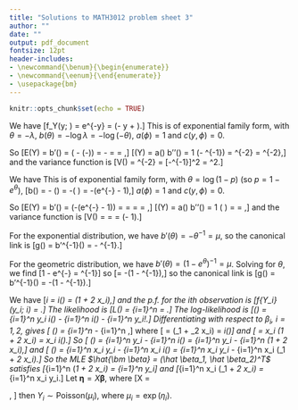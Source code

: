 ```yaml
---
title: "Solutions to MATH3012 problem sheet 3"
author: ""
date: ""
output: pdf_document
fontsize: 12pt
header-includes:
- \newcommand{\benum}{\begin{enumerate}}
- \newcommand{\eenum}{\end{enumerate}}
- \usepackage{bm}
---
```


```r
knitr::opts_chunk$set(echo = TRUE)
```


\benum

\item We have
\[f_Y(y; \lambda) = \lambda e^{-\lambda y} 
= \exp\left(- \lambda y + \log \lambda \right).\]
This is of exponential family form, with $\theta = - \lambda$,
$b(\theta) = - \log \lambda = - \log(-\theta)$,
$a(\phi) = 1$ and $c(y, \phi) = 0$.

So
\[E(Y) = b'(\theta) = \frac{d}{d \theta}\left( - \log(-\theta)\right) = -\frac{1}{\theta} = \frac{1}{\lambda} = \mu,\]
\[\text{Var}(Y) = a(\phi) b''(\theta) = 1 \times \frac{d}{d \theta}\left(- \theta^{-1}\right) 
= \theta^{-2} = \lambda^{-2},\]
and the variance function is
\[V(\mu) = \theta^{-2} = [-\mu^{-1}]^2 = \mu^2.\]

\item We have
\begin{align*}
f_Y(y; p) &= p (1 - p)^{y-1} \\
&= \exp\left(\log p + (y-1) \log(1 - p)\right) \\
&= \exp\left(y \log(1 - p) + \log \frac{p}{1-p}\right).
\end{align*}
This is of exponential family form, with $\theta = \log(1 - p)$
(so $p = 1 - e^\theta$),
\[b(\theta) = - \log\left(\frac{p}{1-p}\right) = -\log \left( \frac{1 - e^\theta}{e^\theta}\right) = -\log(e^{-\theta} - 1),\]
$a(\phi) = 1$ and $c(y, \phi) = 0$.

So
\[E(Y) = b'(\theta) = \frac{d}{d \theta}\left(-\log(e^{-\theta} - 1)\right) = \frac{e^{-\theta}}{e^{-\theta} - 1}
= \frac{1}{1 - e^\theta} = \frac{1}{p} = \mu,\]
\[\text{Var}(Y) = a(\phi) b''(\theta) = 1 \times \frac{d}{d \theta}\left(\frac{1}{1 - e^\theta} \right) 
= \frac{e^\theta}{(1 - e^\theta)^2} = \frac{1 - p}{p^2},\]
and the variance function is
\[V(\mu) = \frac{e^\theta}{(1 - e^\theta)^2} = \frac{1 - \mu^{-1}}{\left(\mu^{-1}\right)^2} = \mu(\mu - 1).\]

\item 
For the exponential distribution, we have $b'(\theta) = - \theta^{-1} = \mu$, so 
the canonical link is
\[g(\mu) = b'^{-1}(\mu) = - \mu^{-1}.\]

For the geometric distribution, we have $b'(\theta) = (1 - e^\theta)^{-1} = \mu$.
Solving for $\theta$, we find 
\[1 - e^{-\theta} = \mu^{-1}\]
so
\[\theta = -\log(1 - \mu^{-1}),\] so 
the canonical link is
\[g(\mu) = b'^{-1}(\mu) = -\log(1 - \mu^{-1}).\]

\item
\benum
\item We have
\[\mu_i = \mu_i(\bm \beta) = \exp(\beta_1 + \beta_2 x_i),\]
and the p.f. for the $i$th observation is
\[f_{Y_i}(y_i; \mu_i) = \frac{\mu_i^{y_i} e^{-\mu_i}}{y_i!}.\]
The likelihood is
\[L(\bm \beta) = \prod_{i=1}^n \frac{\mu_i(\bm \beta)^{y_i} e^{-\mu_i(\bm \beta)}}{y_i!} = \frac{\mu_i(\bm \beta)^{\sum_{i=1}^n y_i} e^{-\sum_{i=1}^n \mu_i(\bm \beta)}}{\prod_{i=1}^n y_i!}.\]
The log-likelihood is
\[\ell(\bm \beta) = \sum_{i=1}^n y_i \log \mu_i(\bm \beta) - \sum_{i=1}^n \mu_i(\bm \beta) - \sum_{i=1}^n \log y_i!.\]
Differentiating with respect to $\beta_i$, $i = 1, 2$, gives
\[\frac{\partial}{\partial \beta_i} \ell(\bm \beta) = \sum_{i=1}^n \frac{y_i}{\mu_i(\bm \beta)} \frac{\partial \mu_i}{\partial \beta_i} - \sum_{i=1}^n \frac{\partial \mu_i}{\partial \beta_i},\]
where
\[\frac{\partial \mu_i}{\partial \beta_1} = \exp(\beta_1 + \beta_2 x_i) = \mu_i(\bm \beta)\]
and
\[\frac{\partial \mu_i}{\partial \beta_2} = x_i \exp(\beta_1 + \beta_2 x_i) = x_i \mu_i(\bm \beta).\]
So
\[\frac{\partial}{\partial \beta_1} \ell(\bm \beta) = \sum_{i=1}^n y_i - \sum_{i=1}^n \mu_i(\bm \beta)
=  \sum_{i=1}^n y_i - \sum_{i=1}^n \exp(\beta_1 + \beta_2 x_i),\]
and
\[\frac{\partial}{\partial \beta_2} \ell(\bm \beta) = \sum_{i=1}^n x_i y_i - \sum_{i=1}^n x_i \mu_i(\bm \beta)
=  \sum_{i=1}^n x_i y_i - \sum_{i=1}^n x_i \exp(\beta_1 + \beta_2 x_i).\]
So the MLE $\hat{\bm \beta} = (\hat \beta_1, \hat \beta_2)^T$ satisfies
\[\sum_{i=1}^n \exp(\hat \beta_1 + \hat \beta_2 x_i) = \sum_{i=1}^n y_i\]
and
\[\sum_{i=1}^n x_i \exp(\hat \beta_1 + \hat \beta_2 x_i) = \sum_{i=1}^n x_i y_i.\]
\item
Let $\bm \eta = X \bm \beta$, where 
\[X = \begin{pmatrix}
1 & x_1 \\
1 & x_2 \\
\vdots & \vdots \\
1 & x_n
\end{pmatrix},
\]
then $Y_i \sim \text{Poisson}(\mu_i)$, where
$\mu_i = \exp(\eta_i)$.
\eenum

\eenum
